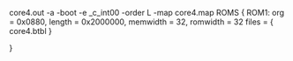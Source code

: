 core4.out
-a
-boot
-e _c_int00
-order L
-map core4.map
ROMS
{
   ROM1:  org = 0x0880, length = 0x2000000, memwidth = 32, romwidth = 32
          files = { core4.btbl }
          
}          
          
          
          